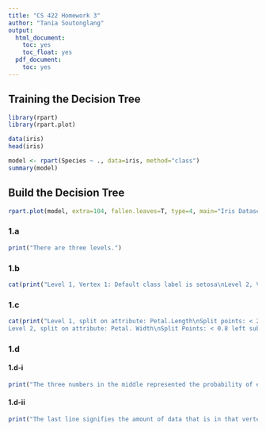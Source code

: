 ```yaml
---
title: "CS 422 Homework 3"
author: "Tania Soutonglang"
output:
  html_document:
    toc: yes
    toc_float: yes
  pdf_document:
    toc: yes
---
```

## Training the Decision Tree
```r
library(rpart)
library(rpart.plot)

data(iris)
head(iris)

model <- rpart(Species ~ ., data=iris, method="class")
summary(model)
```

## Build the Decision Tree
```r
rpart.plot(model, extra=104, fallen.leaves=T, type=4, main="Iris Dataset Decision Tree")
```

### 1.a
```r
print("There are three levels.")
```

### 1.b
```r
cat(print("Level 1, Vertex 1: Default class label is setosa\nLevel 2, Vertex 1: Default class label is setosa\nLevel 2, Vertex 2: Default class label is versicolor\nLevel 3, Vertex 1: Default class label is versicolor\nLevel 3, Vertex 1: Default class label is virginica"))
```
### 1.c
```r
cat(print("Level 1, split on attribute: Petal.Length\nSplit points: < 2.45 left subtree, ≥ 2.45 right subtree\n
Level 2, split on attribute: Petal. Width\nSplit Points: < 0.8 left subtree, ≥ 0.8 right subtree"))
```
### 1.d
#### 1.d-i
```r
print("The three numbers in the middle represented the probability of each flower species being in that vertex.")
```

#### 1.d-ii
```r
print("The last line signifies the amount of data that is in that vertex from the original dataframe.")
```